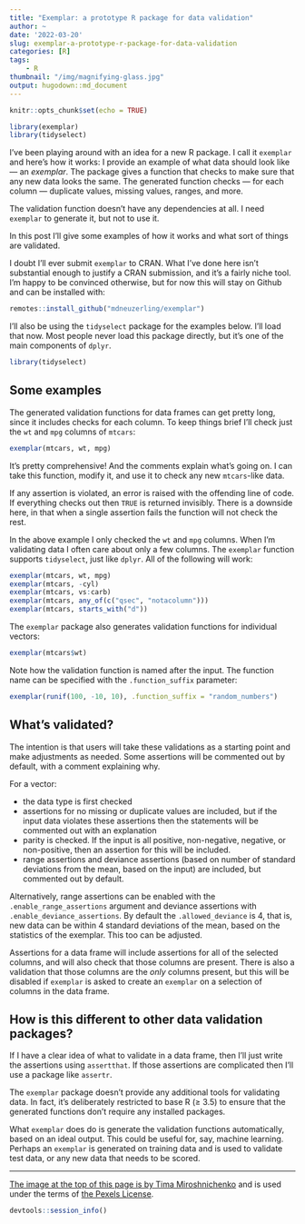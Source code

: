 ```yaml
---
title: "Exemplar: a prototype R package for data validation"
author: ~
date: '2022-03-20'
slug: exemplar-a-prototype-r-package-for-data-validation
categories: [R]
tags:
    - R
thumbnail: "/img/magnifying-glass.jpg"
output: hugodown::md_document
---
```

    
```r
knitr::opts_chunk$set(echo = TRUE)
```

```r
library(exemplar)
library(tidyselect)
```

I've been playing around with an idea for a new R package. I call it `exemplar` and here's how it works: I provide an example of what data should look like — an _exemplar_. The package gives a function that checks to make sure that any new data looks the same. The generated function checks — for each column — duplicate values, missing values, ranges, and more.

The validation function doesn't have any dependencies at all. I need `exemplar` to generate it, but not to use it.

In this post I'll give some examples of how it works and what sort of things are validated.

I doubt I'll ever submit `exemplar` to CRAN. What I've done here isn't substantial enough to justify a CRAN submission, and it's a fairly niche tool. I'm happy to be convinced otherwise, but for now this will stay on Github and can be installed with:

```r
remotes::install_github("mdneuzerling/exemplar")
```

I'll also be using the `tidyselect` package for the examples below. I'll load that now. Most people never load this package directly, but it's one of the main components of `dplyr`.

```r
library(tidyselect)
```

## Some examples

The generated validation functions for data frames can get pretty long, since it includes checks for each column. To keep things brief I'll check just the `wt` and `mpg` columns of `mtcars`:

```r
exemplar(mtcars, wt, mpg)
```

It's pretty comprehensive! And the comments explain what's going on. I can take this function, modify it, and use it to check any new `mtcars`-like data.

If any assertion is violated, an error is raised with the offending line of code. If everything checks out then `TRUE` is returned invisibly. There is a downside here, in that when a single assertion fails the function will not check the rest.

In the above example I only checked the `wt` and `mpg` columns. When I'm validating data I often care about only a few columns. The `exemplar` function supports `tidyselect`, just like `dplyr`. All of the following will work:

```r
exemplar(mtcars, wt, mpg)
exemplar(mtcars, -cyl)
exemplar(mtcars, vs:carb)
exemplar(mtcars, any_of(c("qsec", "notacolumn")))
exemplar(mtcars, starts_with("d"))
```

The `exemplar` package also generates validation functions for individual vectors:

```r
exemplar(mtcars$wt)
```

Note how the validation function is named after the input. The function name can be specified with the `.function_suffix` parameter:

```r
exemplar(runif(100, -10, 10), .function_suffix = "random_numbers")
```

## What's validated?

The intention is that users will take these validations as a starting point and make adjustments as needed. Some assertions will be commented out by default, with a comment explaining why.

For a vector:

* the data type is first checked
* assertions for no missing or duplicate values are included, but if the input data violates these assertions then the statements will be commented out with an explanation
* parity is checked. If the input is all positive, non-negative, negative, or non-positive, then an assertion for this will be included.
* range assertions and deviance assertions (based on number of standard deviations from the mean, based on the input) are included, but commented out by default.

Alternatively, range assertions can be enabled with the `.enable_range_assertions` argument and deviance assertions with `.enable_deviance_assertions`. By default the `.allowed_deviance` is 4, that is, new data can be within 4 standard deviations of the mean, based on the statistics of the exemplar. This too can be adjusted.

Assertions for a data frame will include assertions for all of the selected columns, and will also check that those columns are present. There is also a validation that those columns are the _only_ columns present, but this will be disabled if `exemplar` is asked to create an `exemplar` on a selection of columns in the data frame.

## How is this different to other data validation packages?

If I have a clear idea of what to validate in a data frame, then I'll just write the assertions using `assertthat`. If those assertions are complicated then I'll use a package like `assertr`. 

The `exemplar` package doesn't provide any additional tools for validating data. In fact, it's deliberately restricted to base R (≥ 3.5) to ensure that the generated functions don't require any installed packages.

What `exemplar` does do is generate the validation functions automatically, based on an ideal output. This could be useful for, say, machine learning. Perhaps an `exemplar` is generated on training data and is used to validate test data, or any new data that needs to be scored.

---

[The image at the top of this page is by Tima Miroshnichenko](https://www.pexels.com/photo/black-magnifying-glass-beside-yellow-pencil-6615076/) and is used under the terms of [the Pexels License](https://www.pexels.com/license/).

```r
devtools::session_info()
```